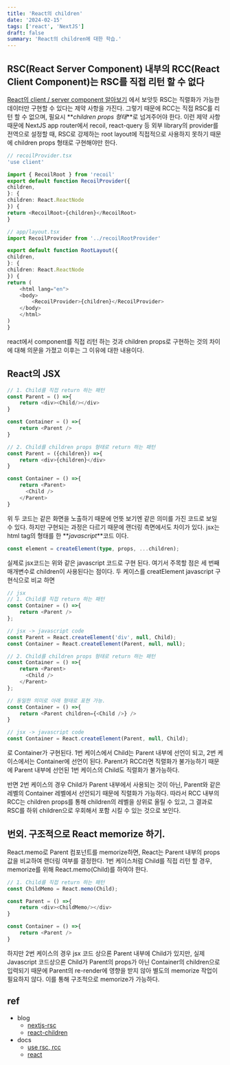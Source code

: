 ```yaml
---
title: 'React의 children'
date: '2024-02-15'
tags: ['react', 'NextJS']
draft: false
summary: 'React의 children에 대한 학습.'
---
```


## RSC(React Server Component) 내부의 RCC(React Client Component)는 RSC를 직접 리턴 할 수 없다

[React의 client / server component 알아보기](https://huun-devlog.vercel.app/blog/react/component-types) 에서 보앗듯 RSC는 직렬화가 가능한 데이터만 구현할 수 있다는 제약 사항을 가진다. 그렇기 때문에 RCC는 직접 RSC를 리턴 할 수 없으며, 필요시 **_children props 형태_**로 넘겨주어야 한다. 이런 제약 사항때문에 NextJS app router에서 recoil, react-query 등 외부 library의 provider를 전역으로 설정할 때, RSC로 강제하는 root layout에 직접적으로 사용하지 못하기 때문에 children props 형태로 구현해야만 한다.

```typescript
// recoilProvider.tsx
'use client'

import { RecoilRoot } from 'recoil'
export default function RecoilProvider({
children,
}: {
children: React.ReactNode
}) {
return <RecoilRoot>{children}</RecoilRoot>
}
```

```typescript
// app/layout.tsx
import RecoilProvider from '../recoilRootProvider'

export default function RootLayout({
children,
}: {
children: React.ReactNode
}) {
return (
    <html lang="en">
    <body>
        <RecoilProvider>{children}</RecoilProvider>
    </body>
    </html>
)
}
```

react에서 component를 직접 리턴 하는 것과 children props로 구현하는 것의 차이에 대해 의문을 가졌고 이후는 그 이유에 대한 내용이다.

## React의 JSX

```typescript
// 1. Child를 직접 return 하는 패턴
const Parent = () =>{
	return <div><Child/></div>
}

const Container = () =>{
	return <Parent />
}

// 2. Child를 children props 형태로 return 하는 패턴
const Parent = ({children}) =>{
	return <div>{children}</div>
}

const Container = () =>{
	return <Parent>
      <Child />
    </Parent>
}
```

위 두 코드는 같은 화면을 노출하기 때문에 언뜻 보기엔 같은 의미를 가진 코드로 보일 수 있다. 하지만 구현되는 과정은 다르기 때문에 랜더링 측면에서도 차이가 있다. jsx는 html tag의 형태를 한 **_javascript_**코드 이다.

```typescript
const element = createElement(type, props, ...children);
```

실제로 jsx코드는 위와 같은 javascript 코드로 구현 된다. 여기서 주목할 점은 세 번째 매개변수로 children이 사용된다는 점이다. 두 케이스를 creatElement javascript 구현식으로 비교 하면

```typescript
// jsx
// 1. Child를 직접 return 하는 패턴
const Container = () =>{
	return <Parent />
};

// jsx -> javascript code
const Parent = React.createElement('div', null, Child);
const Container = React.createElement(Parent, null, null);

// 2. Child를 children props 형태로 return 하는 패턴
const Container = () =>{
	return <Parent>
      <Child />
    </Parent>
};

// 동일한 의미로 아래 형태로 표현 가능.
const Container = () =>{
	return <Parent children={<Child />} />
}

// jsx -> javascript code
const Container = React.createElement(Parent, null, Child);
```

로 Container가 구현된다. 1번 케이스에서 Child는 Parent 내부에 선언이 되고, 2번 케이스에서는 Container에 선언이 된다. Parent가 RCC라면 직렬화가 불가능하기 때문에 Parent 내부에 선언된 1번 케이스의 Child도 직렬화가 불가능하다.

반면 2번 케이스의 경우 Child가 Parent 내부에서 사용되는 것이 아닌, Parent와 같은 레벨의 Container 레벨에서 선언되기 때문에 직렬화가 가능하다. 따라서 RCC 내부의 RCC는 children props를 통해 children의 레벨을 상위로 올릴 수 있고, 그 결과로 RSC를 하위 children으로 우회해서 포함 시킬 수 있는 것으로 보인다.

## 번외. 구조적으로 React memorize 하기.

React.memo로 Parent 컴포넌트를 memorize하면, React는 Parent 내부의 props 값을 비교하여 랜더링 여부를 결정한다. 1번 케이스처럼 Child를 직접 리턴 할 경우, memorize를 위해 React.memo(Child)를 하여야 한다.

```typescript
// 1. Child를 직접 return 하는 패턴
const ChildMemo = React.memo(Child);

const Parent = () =>{
	return <div><ChildMemo/></div>
}

const Container = () =>{
	return <Parent />
}
```

하지만 2번 케이스의 경우 jsx 코드 상으론 Parent 내부에 Child가 있지만, 실제 Javascript 코드상으론 Child가 Parent의 props가 아닌 Container의 children으로 입력되기 때문에 Parent의 re-render에 영향을 받지 않아 별도의 memorize 작업이 필요하지 않다. 이를 통해 구조적으로 memorize가 가능하다.

## ref

- blog
  - [nextjs-rsc](https://velog.io/@2ast/React-%EC%84%9C%EB%B2%84-%EC%BB%B4%ED%8F%AC%EB%84%8C%ED%8A%B8React-Server-Component%EC%97%90-%EB%8C%80%ED%95%9C-%EA%B3%A0%EC%B0%B0#rsc-vs-ssrserver-side-rendering)
  - [react-children](https://velog.io/@2ast/React-children-prop%EC%97%90-%EB%8C%80%ED%95%9C-%EA%B3%A0%EC%B0%B0feat.-%EB%A0%8C%EB%8D%94%EB%A7%81-%EC%B5%9C%EC%A0%81%ED%99%94)
- docs
  - [use rsc, rcc](https://nextjs.org/docs/app/building-your-application/rendering/composition-patterns)
  - [react](https://react.dev/reference/react/createElement)
